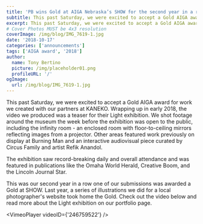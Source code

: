 ```yaml
---
title: 'PB wins Gold at AIGA Nebraska’s SHOW for the second year in a row'
subtitle: This past Saturday, we were excited to accept a Gold AIGA award for work we created with our partners at KANEKO.
excerpt: This past Saturday, we were excited to accept a Gold AIGA award for work we created with our partners at KANEKO.
# Cover Photos MUST be 4x3 resolution
coverImage: /img/blog/IMG_7619-1.jpg
date: '2018-10-17'
categories: ['announcements']
tags: ['AIGA award', '2018']
author:
  name: Tony Bertino
  picture: /img/placeholder01.png
  profileURL: '/'
ogImage:
  url: /img/blog/IMG_7619-1.jpg
---
```


This past Saturday, we were excited to accept a Gold AIGA award for work we created with our partners at KANEKO. Wrapping up in early 2018, the video we produced was a teaser for their Light exhibition. We shot footage around the museum the week before the exhibition was open to the public, including the infinity room - an enclosed room with floor-to-ceiling mirrors reflecting images from a projector. Other areas featured work previously on display at Burning Man and an interactive audiovisual piece curated by Circus Family and artist Refik Anandol.

The exhibition saw record-breaking daily and overall attendance and was featured in publications like the Omaha World Herald, Creative Boom, and the Lincoln Journal Star.

This was our second year in a row one of our submissions was awarded a Gold at SHOW. Last year, a series of illustrations we did for a local photographer's website took home the Gold. Check out the video below and read more about the Light exhibition on our portfolio page.

<VimeoPlayer videoID={'246759522'} />
